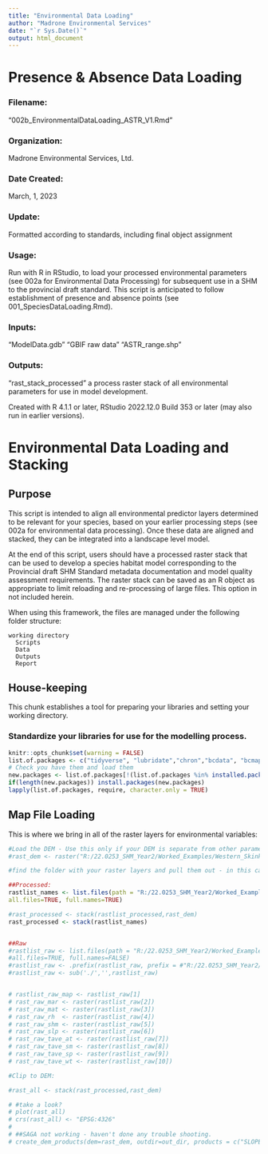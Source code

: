 ---
title: "Environmental Data Loading"
author: "Madrone Environmental Services"
date: "`r Sys.Date()`"
output: html_document
---

# Presence & Absence Data Loading

### Filename:

"002b_EnvironmentalDataLoading_ASTR_V1.Rmd"

### Organization:

Madrone Environmental Services, Ltd.

### Date Created:

March, 1, 2023

### Update:

Formatted according to standards, including final object assignment

### Usage:

Run with R in RStudio, to load your processed environmental parameters (see 002a for Environmental Data Processing) for subsequent use in a SHM to the provincial draft standard. This script is anticipated to follow establishment of presence and absence points (see 001_SpeciesDataLoading.Rmd).

### Inputs:

"ModelData.gdb" "GBIF raw data" "ASTR_range.shp"

### Outputs:

"rast_stack_processed" a process raster stack of all environmental parameters for use in model development.  

Created with R 4.1.1 or later, RStudio 2022.12.0 Build 353 or later (may also run in earlier versions).

# Environmental Data Loading and Stacking

## Purpose

This script is intended to align all environmental predictor layers determined to be relevant for your species, based on your earlier processing steps (see 002a for environmental data processing). Once these data are aligned and stacked, they can be integrated into a landscape level model. 

At the end of this script, users should have a processed raster stack that can be used to develop a species habitat model corresponding to the Provincial draft SHM Standard metadata
documentation and model quality assessment requirements. The raster stack can be saved as an R object as appropriate to limit reloading and re-processing of large files. This option in not included herein. 

When using this framework, the files are managed under the following
folder structure:

```
working directory
  Scripts 
  Data 
  Outputs 
  Report
```
## House-keeping

This chunk establishes a tool for preparing your libraries and setting your
working directory.

### Standardize your libraries for use for the modelling process.

```{r setup, include=FALSE}
knitr::opts_chunk$set(warning = FALSE)
list.of.packages <- c("tidyverse", "lubridate","chron","bcdata", "bcmaps","sf", "wetlandmapR", "RStoolbox", "doParallel", "rgrass7", "raster", "reproducible")
# Check you have them and load them
new.packages <- list.of.packages[!(list.of.packages %in% installed.packages()[,"Package"])]
if(length(new.packages)) install.packages(new.packages)
lapply(list.of.packages, require, character.only = TRUE)
```

## Map File Loading

This is where we bring in all of the raster layers for environmental variables:

```{r Map Loading}
#Load the DEM - Use this only if your DEM is separate from other parameters, or if you would like to keep it separate or, in this case, if the filename suffix differs from the remaining parameters:
#rast_dem <- raster("R:/22.0253_SHM_Year2/Worked_Examples/Western_Skink/Data/Predictor_Inputs/processed/dem.tif")

#find the folder with your raster layers and pull them out - in this case we haven't processed everything, so two chunks

##Processed:
rastlist_names <- list.files(path = "R:/22.0253_SHM_Year2/Worked_Examples/Coastal_Tailed_Frog/Data/Predictor_Inputs/processed", pattern='_noNA.tif$', 
all.files=TRUE, full.names=TRUE)

#rast_processed <- stack(rastlist_processed,rast_dem)
rast_processed <- stack(rastlist_names)


##Raw
#rastlist_raw <- list.files(path = "R:/22.0253_SHM_Year2/Worked_Examples/Western_Skink/Data/Predictor_Inputs/raw", pattern='.tif', 
#all.files=TRUE, full.names=FALSE)
#rastlist_raw <- .prefix(rastlist_raw, prefix = #"R:/22.0253_SHM_Year2/Worked_Examples/Western_Skink/Data/Predictor_Inputs/raw/")
#rastlist_raw <- sub('./','',rastlist_raw)


# rastlist_raw_map <- rastlist_raw[1]
# rast_raw_mar <- raster(rastlist_raw[2])
# rast_raw_mat <- raster(rastlist_raw[3])
# rast_raw_rh  <- raster(rastlist_raw[4])
# rast_raw_shm <- raster(rastlist_raw[5])
# rast_raw_slp <- raster(rastlist_raw[6])
# rast_raw_tave_at <- raster(rastlist_raw[7])
# rast_raw_tave_sm <- raster(rastlist_raw[8])
# rast_raw_tave_sp <- raster(rastlist_raw[9])
# rast_raw_tave_wt <- raster(rastlist_raw[10])

#Clip to DEM:

#rast_all <- stack(rast_processed,rast_dem)

# #take a look?
# plot(rast_all)
# crs(rast_all) <- "EPSG:4326"
# 
# ##SAGA not working - haven't done any trouble shooting.
# create_dem_products(dem=rast_dem, outdir=out_dir, products = c("SLOPE", "ASPECT", "MRVBF", "TOPOWET"))

```




